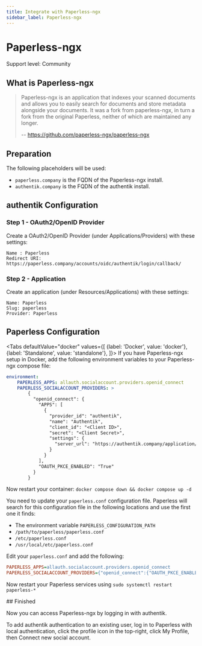 ```yaml
---
title: Integrate with Paperless-ngx
sidebar_label: Paperless-ngx
---
```


# Paperless-ngx

<span class="badge badge--secondary">Support level: Community</span>

## What is Paperless-ngx

> Paperless-ngx is an application that indexes your scanned documents and allows you to easily search for documents and store metadata alongside your documents. It was a fork from paperless-ngx, in turn a fork from the original Paperless, neither of which are maintained any longer.
>
> -- https://github.com/paperless-ngx/paperless-ngx

## Preparation

The following placeholders will be used:

-   `paperless.company` is the FQDN of the Paperless-ngx install.
-   `authentik.company` is the FQDN of the authentik install.

## authentik Configuration

### Step 1 - OAuth2/OpenID Provider

Create a OAuth2/OpenID Provider (under Applications/Providers) with these settings:

    Name : Paperless
    Redirect URI: https://paperless.company/accounts/oidc/authentik/login/callback/

### Step 2 - Application

Create an application (under Resources/Applications) with these settings:

    Name: Paperless
    Slug: paperless
    Provider: Paperless

## Paperless Configuration


<Tabs
  defaultValue="docker"
  values={[
    {label: 'Docker', value: 'docker'},
    {label: 'Standalone', value: 'standalone'},
  ]}>
  <TabItem value="docker">
If you have Paperless-ngx setup in Docker, add the following environment variables to your Paperless-ngx compose file:

```yaml
environment:
    PAPERLESS_APPS: allauth.socialaccount.providers.openid_connect
    PAPERLESS_SOCIALACCOUNT_PROVIDERS: >
        {
          "openid_connect": {
            "APPS": [
              {
                "provider_id": "authentik",
                "name": "Authentik",
                "client_id": "<Client ID>",
                "secret": "<Client Secret>",
                "settings": {
                  "server_url": "https://authentik.company/application/o/paperless/.well-known/openid-configuration"
                }
              }
            ],
            "OAUTH_PKCE_ENABLED": "True"
          }
        }
```

Now restart your container:
`docker compose down && docker compose up -d`

  </TabItem>
  <TabItem value="standalone">

You need to update your `paperless.conf` configuration file. Paperless will search for this configuration file in the following locations and use the first one it finds:

-   The environment variable `PAPERLESS_CONFIGURATION_PATH`
-   `/path/to/paperless/paperless.conf`
-   `/etc/paperless.conf`
-   `/usr/local/etc/paperless.conf`

Edit your `paperless.conf` and add the following:

```ini
PAPERLESS_APPS=allauth.socialaccount.providers.openid_connect
PAPERLESS_SOCIALACCOUNT_PROVIDERS={"openid_connect":{"OAUTH_PKCE_ENABLED":true,"APPS":[{"provider_id":"authentik","name":"Authentik","client_id":"<Client ID>","secret":<Client Secret>","settings":{"server_url":"https://authentik.company/application/o/paperless/.well-known/openid-configuration"}}]}}
```

Now restart your Paperless services using `sudo systemctl restart paperless-*`

  </TabItem>
</Tabs>
## Finished

Now you can access Paperless-ngx by logging in with authentik.

To add authentik authentication to an existing user, log in to Paperless with local authentication, click the profile icon in the top-right, click My Profile, then Connect new social account.
